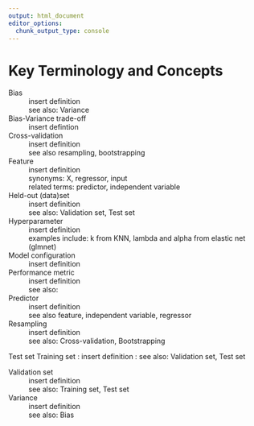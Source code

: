 ```yaml
---
output: html_document
editor_options: 
  chunk_output_type: console
---
```


# Key Terminology and Concepts


Bias
: insert definition
: see also: Variance

Bias-Variance trade-off
: insert defintion

Cross-validation
: insert definition
: see also resampling, bootstrapping 

Feature
: insert definition
: synonyms: X, regressor, input
: related terms: predictor, independent variable

Held-out (data)set
: insert definition
: see also: Validation set, Test set

Hyperparameter
: insert definition
: examples include: k from KNN, lambda and alpha from elastic net (glmnet)

Model configuration
: insert definition


Performance metric
: insert definition
: see also: 

Predictor
: insert definition
: see also feature, independent variable, regressor

Resampling
: insert definition
: see also: Cross-validation, Bootstrapping

Test set
Training set
: insert definition
: see also: Validation set, Test set

Validation set
: insert definition
: see also: Training set, Test set

Variance 
: insert definition
: see also: Bias
